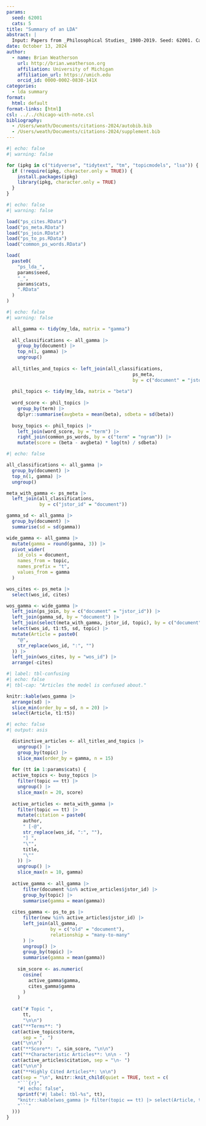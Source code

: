 ```yaml
---
params:
  seed: 62001
  cats: 5
title: "Summary of an LDA"
abstract: |
  Input: Papers from _Philosophical Studies_ 1980-2019. Seed: 62001. Categories: 5. Iterations: 1000.
date: October 13, 2024
author:
  - name: Brian Weatherson 
    url: http://brian.weatherson.org
    affiliation: University of Michigan
    affiliation_url: https://umich.edu
    orcid_id: 0000-0002-0830-141X
categories:
  - lda summary
format:
  html: default
format-links: [html]
csl: ../../chicago-with-note.csl
bibliography: 
  - /Users/weath/Documents/citations-2024/autobib.bib
  - /Users/weath/Documents/citations-2024/supplement.bib
---
```


```r
#| echo: false
#| warning: false

for (ipkg in c("tidyverse", "tidytext", "tm", "topicmodels", "lsa")) {
  if (!require(ipkg, character.only = TRUE)) {
    install.packages(ipkg)
    library(ipkg, character.only = TRUE)
  }
}
```

```r
#| echo: false
#| warning: false

load("ps_cites.RData")
load("ps_meta.RData")
load("ps_join.RData")
load("ps_to_ps.RData")
load("common_ps_words.RData")

load(
  paste0(
    "ps_lda_",
    params$seed,
    "_",
    params$cats,
    ".RData"
  )
)
```

```r
#| echo: false
#| warning: false

  all_gamma <- tidy(my_lda, matrix = "gamma") 
  
  all_classifications <- all_gamma |>
    group_by(document) |>
    top_n(1, gamma) |>
    ungroup()
  
  all_titles_and_topics <- left_join(all_classifications,
                                              ps_meta,
                                              by = c("document" = "jstor_id"))
  
  phil_topics <- tidy(my_lda, matrix = "beta")
  
  word_score <- phil_topics |>
    group_by(term) |>
    dplyr::summarise(avgbeta = mean(beta), sdbeta = sd(beta))
  
  busy_topics <- phil_topics |>
    left_join(word_score, by = "term") |>
    right_join(common_ps_words, by = c("term" = "ngram")) |>
    mutate(score = (beta - avgbeta) * log(tn) / sdbeta)
```

```r
#| echo: false

all_classifications <- all_gamma |>
  group_by(document) |>
  top_n(1, gamma) |>
  ungroup()

meta_with_gamma <- ps_meta |>
  left_join(all_classifications,
            by = c("jstor_id" = "document"))

gamma_sd <- all_gamma |>
  group_by(document) |>
  summarise(sd = sd(gamma))

wide_gamma <- all_gamma |>
  mutate(gamma = round(gamma, 3)) |>
  pivot_wider(
    id_cols = document,
    names_from = topic,
    names_prefix = "t",
    values_from = gamma
  )

wos_cites <- ps_meta |>
  select(wos_id, cites)

wos_gamma <- wide_gamma |>
  left_join(ps_join, by = c("document" = "jstor_id")) |>
  left_join(gamma_sd, by = "document") |>
  left_join(select(meta_with_gamma, jstor_id, topic), by = c("document" = "jstor_id")) |>
  select(wos_id, t1:t5, sd, topic) |>
  mutate(Article = paste0(
    "@",
    str_replace(wos_id, ":", "")
  )) |>
  left_join(wos_cites, by = "wos_id") |>
  arrange(-cites)
```

```r
#| label: tbl-confusing
#| echo: false
#| tbl-cap: "Articles the model is confused about."

knitr::kable(wos_gamma |>
  arrange(sd) |>
  slice_min(order_by = sd, n = 20) |>
  select(Article, t1:t5))
```


```r
#| echo: false
#| output: asis

  distinctive_articles <- all_titles_and_topics |>
    ungroup() |>
    group_by(topic) |>
    slice_max(order_by = gamma, n = 15)
  
  for (tt in 1:params$cats) {
  active_topics <- busy_topics |>
    filter(topic == tt) |>
    ungroup() |>
    slice_max(n = 20, score)
  
  active_articles <- meta_with_gamma |>
    filter(topic == tt) |>
    mutate(citation = paste0(
      author,
      " [-@",
      str_replace(wos_id, ":", ""),
      "] ",
      "\"",
      title,
      "\""
    )) |>
    ungroup() |>
    slice_max(n = 10, gamma)
    
  active_gamma <- all_gamma |>
      filter(document %in% active_articles$jstor_id) |>
      group_by(topic) |>
      summarise(gamma = mean(gamma))
    
  cites_gamma <- ps_to_ps |>
      filter(new %in% active_articles$jstor_id) |>
      left_join(all_gamma,
                by = c("old" = "document"),
                relationship = "many-to-many"
      ) |>
      ungroup() |>
      group_by(topic) |>
      summarise(gamma = mean(gamma))
    
    sim_score <- as.numeric(
      cosine(
        active_gamma$gamma,
        cites_gamma$gamma
      )
    )
  
  cat("# Topic ", 
      tt,
      "\n\n")
  cat("**Terms**: ")
  cat(active_topics$term,
      sep = ", ")
  cat("\n\n")
  cat("**Score**: ", sim_score, "\n\n")
  cat("**Characteristic Articles**: \n\n - ")
  cat(active_articles$citation, sep = "\n- ")
  cat("\n\n")
  cat("**Highly Cited Articles**: \n\n")
  cat(sep = "\n", knitr::knit_child(quiet = TRUE, text = c(
    "```{r}",
    "#| echo: false",
    sprintf("#| label: tbl-%s", tt),
    "knitr::kable(wos_gamma |> filter(topic == tt) |> select(Article, t1:t5) |> slice(1:20)) ",
    "```"
  )))
}
```